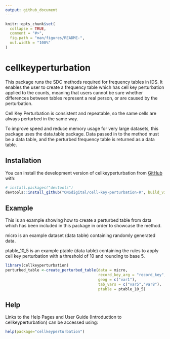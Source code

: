 ```yaml
---
output: github_document
---
```


<!-- README.md is generated from README.Rmd. Please edit that file -->

```r
knitr::opts_chunk$set(
  collapse = TRUE,
  comment = "#>",
  fig.path = "man/figures/README-",
  out.width = "100%"
)
```

# cellkeyperturbation

<!-- badges: start -->
<!-- badges: end -->

This package runs the SDC methods required for frequency tables in IDS. It enables the user to create a frequency table which has cell key perturbation applied to the counts, meaning that users cannot be sure whether differences between tables represent a real person, or are caused by the perturbation. 

Cell Key Perturbation is consistent and repeatable, so the same cells are always perturbed in the same way.

To improve speed and reduce memory usage for very large datasets, this package uses the data.table package. Data passed in to the method must be a data table, and the perturbed frequency table is returned as a data table.

## Installation

You can install the development version of cellkeyperturbation from [GitHub](https://github.com/) with:

``` r
# install.packages("devtools")
devtools::install_github("ONSdigital/cell-key-perturbation-R", build_vignettes = TRUE)
```

## Example

This is an example showing how to create a perturbed table from data which has been included in this package in order to showcase the method. 

micro is an example dataset (data table) containing randomly generated data.

ptable_10_5 is an example ptable (data table) containing the rules to apply cell key perturbation with a threshold of 10 and rounding to base 5.

```r
library(cellkeyperturbation)
perturbed_table <-create_perturbed_table(data = micro,
                                         record_key_arg = "record_key",
                                         geog = c("var1"),
                                         tab_vars = c("var5","var8"),
                                         ptable = ptable_10_5)
```

## Help

Links to the Help Pages and User Guide (Introduction to cellkeyperturbation) can be accessed using:

``` r
help(package="cellkeyperturbation")
```
